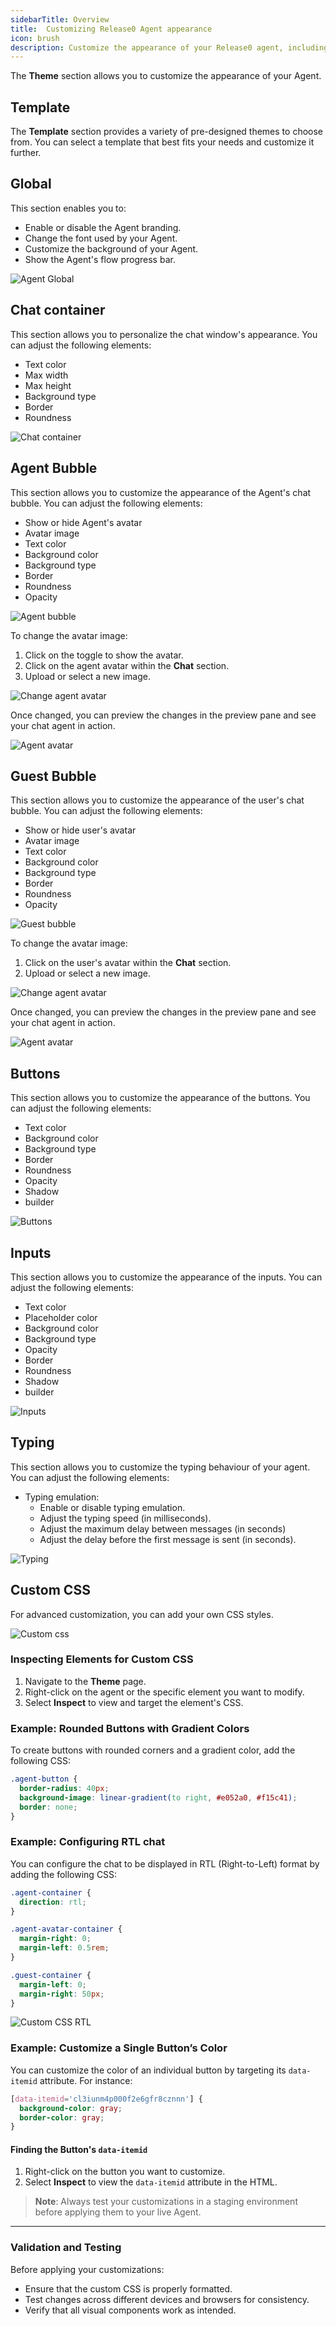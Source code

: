 ```yaml
---
sidebarTitle: Overview
title:  Customizing Release0 Agent appearance
icon: brush
description: Customize the appearance of your Release0 agent, including templates, chat bubbles, and CSS. This guide provides an overview of the Theme section, including how to change the agent's look and feel, customize chat bubbles, and apply custom CSS styles.
---
```


The **Theme** section allows you to customize the appearance of your Agent.

## Template

The **Template** section provides a variety of pre-designed themes to choose from. You can select a template that best fits your needs and customize it further.

## Global

This section enables you to:
- Enable or disable the Agent branding.
- Change the font used by your Agent.
- Customize the background of your Agent.
- Show the Agent's flow progress bar.

 <Frame style={{ maxWidth: '400px' }}>
  <img src="/images/theme/global.png" alt="Agent Global" />
</Frame>

## Chat container

This section allows you to personalize the chat window's appearance. You can adjust the following elements:
- Text color
- Max width
- Max height
- Background type
- Border
- Roundness

 <Frame style={{ maxWidth: '400px' }}>
  <img src="/images/theme/chat-container.png" alt="Chat container" />
</Frame>

## Agent Bubble 
This section allows you to customize the appearance of the Agent's chat bubble. You can adjust the following elements:
- Show or hide Agent's avatar
- Avatar image
- Text color
- Background color
- Background type
- Border
- Roundness
- Opacity

 <Frame style={{ maxWidth: '400px' }}>
  <img src="/images/theme/agent-bubble.png" alt="Agent bubble" />
</Frame>

To change the avatar image:
1. Click on the toggle to show the avatar.
2. Click on the agent avatar within the **Chat** section.
3. Upload or select a new image.

<Frame style={{ maxWidth: '400px' }}>
  <img src="/images/theme/change-agent-avatar.png" alt="Change agent avatar" />
</Frame>

Once changed, you can preview the changes in the preview pane and see your chat agent in action.
<Frame style={{ maxWidth: '600px' }}>
  <img src="/images/theme/agent-avatar.png" alt="Agent avatar" />
</Frame>

## Guest Bubble
This section allows you to customize the appearance of the user's chat bubble. You can adjust the following elements:
- Show or hide user's avatar
- Avatar image
- Text color
- Background color
- Background type
- Border
- Roundness
- Opacity

 <Frame style={{ maxWidth: '400px' }}>
  <img src="/images/theme/guest-bubble.png" alt="Guest bubble" />
</Frame>

To change the avatar image:
1. Click on the user's avatar within the **Chat** section.
2. Upload or select a new image.

<Frame style={{ maxWidth: '400px' }}>
  <img src="/images/theme/change-guest-avatar.png" alt="Change agent avatar" />
</Frame>

Once changed, you can preview the changes in the preview pane and see your chat agent in action.
<Frame style={{ maxWidth: '600px' }}>
  <img src="/images/theme/guest-avatar.png" alt="Agent avatar" />
</Frame>

## Buttons
This section allows you to customize the appearance of the buttons. You can adjust the following elements:
- Text color
- Background color
- Background type
- Border
- Roundness
- Opacity
- Shadow
- builder

 <Frame style={{ maxWidth: '400px' }}>
  <img src="/images/theme/buttons.png" alt="Buttons" />
</Frame>

## Inputs
This section allows you to customize the appearance of the inputs. You can adjust the following elements:
- Text color
- Placeholder color
- Background color
- Background type
- Opacity
- Border
- Roundness
- Shadow
- builder

 <Frame style={{ maxWidth: '400px' }}>
  <img src="/images/theme/inputs.png" alt="Inputs" />
</Frame>

## Typing
This section allows you to customize the typing behaviour of your agent.  You can adjust the following elements:

- Typing emulation: 
  - Enable or disable typing emulation.
  - Adjust the typing speed (in milliseconds).
  - Adjust the maximum delay between messages (in seconds)
  - Adjust the delay before the first message is sent (in seconds).

<Frame style={{ maxWidth: '400px' }}>
  <img src="/images/theme/typing.png" alt="Typing" />
</Frame>

## Custom CSS

For advanced customization, you can add your own CSS styles.

 <Frame style={{ maxWidth: '400px' }}>
  <img src="/images/theme/custom-css.png" alt="Custom css" />
</Frame>

### Inspecting Elements for Custom CSS
1. Navigate to the **Theme** page.
2. Right-click on the agent or the specific element you want to modify.
3. Select **Inspect** to view and target the element's CSS.

### Example: Rounded Buttons with Gradient Colors
To create buttons with rounded corners and a gradient color, add the following CSS:

```css
.agent-button {
  border-radius: 40px;
  background-image: linear-gradient(to right, #e052a0, #f15c41);
  border: none;
}
```

### Example: Configuring RTL chat
You can configure the chat to be displayed in RTL (Right-to-Left) format by adding the following CSS:


   ```css
   .agent-container {
     direction: rtl;
   }

   .agent-avatar-container {
     margin-right: 0;
     margin-left: 0.5rem;
   }

   .guest-container {
     margin-left: 0;
     margin-right: 50px;
   }
   ```


 <Frame style={{ maxWidth: '600px' }}>
  <img src="/images/guides/rtl.gif" alt="Custom CSS RTL" />
</Frame>

### Example: Customize a Single Button’s Color
You can customize the color of an individual button by targeting its `data-itemid` attribute. For instance:

```css
[data-itemid='cl3iunm4p000f2e6gfr8cznnn'] {
  background-color: gray;
  border-color: gray;
}
```

#### Finding the Button's `data-itemid`
1. Right-click on the button you want to customize.
2. Select **Inspect** to view the `data-itemid` attribute in the HTML.

> **Note**: Always test your customizations in a staging environment before applying them to your live Agent.

---

### Validation and Testing

Before applying your customizations:
- Ensure that the custom CSS is properly formatted.
- Test changes across different devices and browsers for consistency.
- Verify that all visual components work as intended.